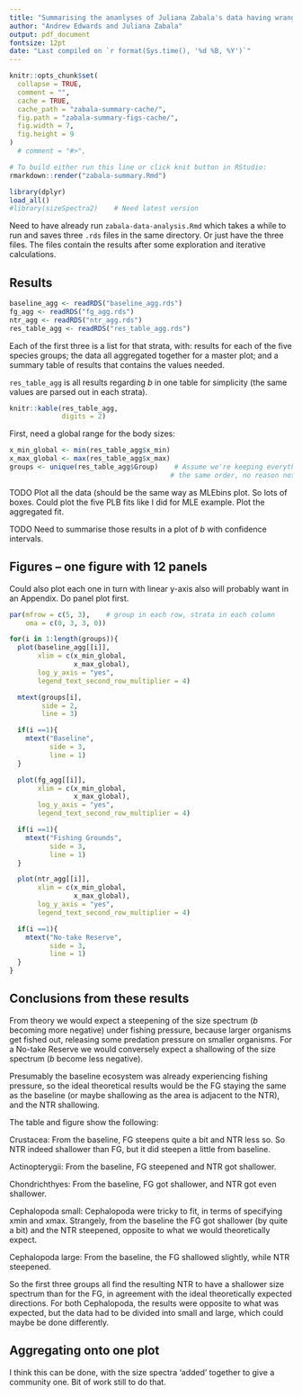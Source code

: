 ```yaml
---
title: "Summarising the ananlyses of Juliana Zabala's data having wrangled it"
author: "Andrew Edwards and Juliana Zabala"
output: pdf_document
fontsize: 12pt
date: "Last compiled on `r format(Sys.time(), '%d %B, %Y')`"
---
```


```r
knitr::opts_chunk$set(
  collapse = TRUE,
  comment = "",
  cache = TRUE,
  cache_path = "zabala-summary-cache/",
  fig.path = "zabala-summary-figs-cache/",
  fig.width = 7,
  fig.height = 9
)
  # comment = "#>",
```

```r
# To build either run this line or click knit button in RStudio:
rmarkdown::render("zabala-summary.Rmd")
```

```r
library(dplyr)
load_all()
#library(sizeSpectra2)    # Need latest version
```

Need to have already run `zabala-data-analysis.Rmd` which takes a while to run
and saves three `.rds`
files in the same directory. Or just have the three files. The files contain the
results after some exploration and iterative calculations.

## Results

```r
baseline_agg <- readRDS("baseline_agg.rds")
fg_agg <- readRDS("fg_agg.rds")
ntr_agg <- readRDS("ntr_agg.rds")
res_table_agg <- readRDS("res_table_agg.rds")
```

Each of the first three is a list for that strata, with: results for each of the five species groups; the
data all aggregated together for a master plot; and a summary table of results
that contains the values needed.

`res_table_agg` is all results regarding $b$ in
one table for simplicity (the same values are parsed out in each strata).

\clearpage

```r
knitr::kable(res_table_agg,
             digits = 2)
```

First, need a global range for the body sizes:
```r
x_min_global <- min(res_table_agg$x_min)
x_max_global <- max(res_table_agg$x_max)
groups <- unique(res_table_agg$Group)    # Assume we're keeping everything in
                                        # the same order, no reason not to
```


TODO Plot all the data (should be the same way as MLEbins plot. So lots of boxes.
 Could plot the five PLB fits like I did for MLE example.
 Plot the aggregated fit.

TODO Need to summarise those results in a plot of $b$ with confidence
intervals.

## Figures -- one figure with 12 panels

Could also plot each one in turn with linear y-axis also will probably want in
an Appendix. Do panel plot first.

```r
par(mfrow = c(5, 3),    # group in each row, strata in each column
    oma = c(0, 3, 3, 0))

for(i in 1:length(groups)){
  plot(baseline_agg[[i]],
       xlim = c(x_min_global,
                x_max_global),
       log_y_axis = "yes",
       legend_text_second_row_multiplier = 4)

  mtext(groups[i],
        side = 2,
        line = 3)

  if(i ==1){
    mtext("Baseline",
          side = 3,
          line = 1)
  }

  plot(fg_agg[[i]],
       xlim = c(x_min_global,
                x_max_global),
       log_y_axis = "yes",
       legend_text_second_row_multiplier = 4)

  if(i ==1){
    mtext("Fishing Grounds",
          side = 3,
          line = 1)
  }

  plot(ntr_agg[[i]],
       xlim = c(x_min_global,
                x_max_global),
       log_y_axis = "yes",
       legend_text_second_row_multiplier = 4)

  if(i ==1){
    mtext("No-take Reserve",
          side = 3,
          line = 1)
  }
}
```

## Conclusions from these results

From theory we would expect a steepening of the size spectrum ($b$ becoming more
negative) under fishing
pressure, because larger organisms get fished out, releasing some predation pressure on
smaller organisms. For a No-take Reserve we would conversely expect a shallowing
of the size spectrum ($b$ become less negative).

Presumably the baseline ecosystem was already experiencing fishing pressure, so
the ideal theoretical results would be the FG staying the same as the baseline
(or maybe shallowing as the area is adjacent to the NTR), and the NTR shallowing.

The table and figure show the following:

Crustacea: From the baseline, FG steepens quite a bit and NTR less so. So NTR
indeed shallower than FG, but it did steepen a little from baseline.

Actinopterygii: From the baseline, FG steepened and NTR got shallower.

Chondrichthyes: From the baseline, FG got shallower, and NTR got even
shallower.

Cephalopoda small: Cephalopoda were tricky to fit, in terms of specifying xmin
and xmax. Strangely, from the baseline the FG got shallower (by quite a bit) and the NTR
steepened, opposite to what we would theoretically expect.

Cephalopoda large: From the baseline, the FG shallowed slightly, while NTR
steepened.

So the first three groups all find the resulting NTR to have a shallower size
spectrum than for the FG, in agreement with the ideal theoretically expected
directions. For both Cephalopoda, the results were opposite to what was
expected, but the data had to be divided into small and large, which could maybe
be done differently.

## Aggregating onto one plot

I think this can be done, with the size spectra 'added' together to give a
community one. Bit of work still to do that.
